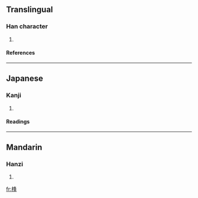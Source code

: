 ==Translingual==
===Han character===
{{Han char|rn=75|rad=木|as=07|sn=11|four=4795<sub>4</sub>|canj=木竹水十 (DHEJ)}}
# {{defn|Han|sort=木07}}
====References====
{{Han ref|kx=0527.160|dkj=14817|dj=0916.090|hdz=21218.060|uh=687B|ud=26747|bh=D5D1|bd=54737}}

----
==Japanese==
===Kanji===
{{ja-kanji|grade=|rs=木07}}
# {{defn|Japanese}} 
====Readings====
{{ja-readings|on=[[ほう]] (hō), [[ふ]] (fu)|kun=[[こずえ]] (kozue)}}

----
==Mandarin==
===Hanzi===
{{cmn-hanzi|pin=[[fēng]] ([[feng1]])|wg=feng<sup>1</sup>}}
# {{defn|Mandarin}}

[[fr:桻]]